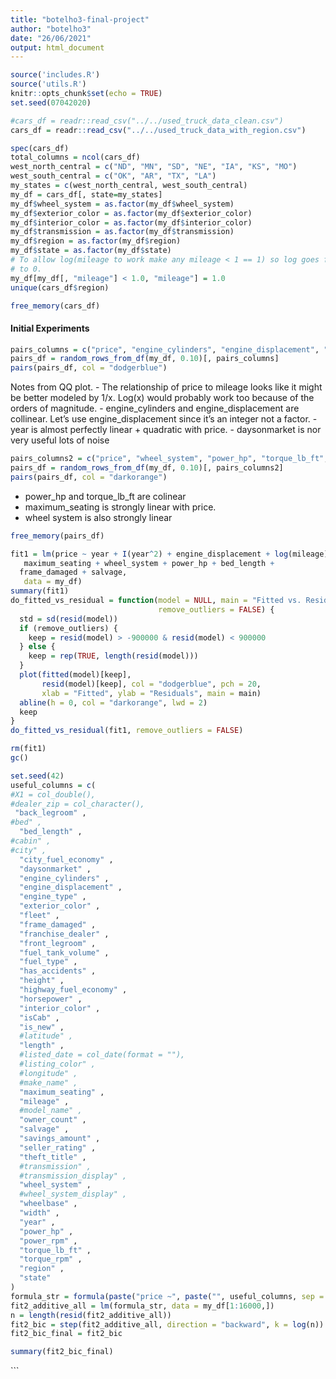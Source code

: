 ```yaml
---
title: "botelho3-final-project"
author: "botelho3"
date: "26/06/2021"
output: html_document
---
```


```r
source('includes.R')
source('utils.R')
knitr::opts_chunk$set(echo = TRUE)
set.seed(07042020)
```

```r
#cars_df = readr::read_csv("../../used_truck_data_clean.csv")
cars_df = readr::read_csv("../../used_truck_data_with_region.csv")
```

```r
spec(cars_df)
total_columns = ncol(cars_df)
west_north_central = c("ND", "MN", "SD", "NE", "IA", "KS", "MO")
west_south_central = c("OK", "AR", "TX", "LA")
my_states = c(west_north_central, west_south_central)
my_df = cars_df[, state=my_states]
my_df$wheel_system = as.factor(my_df$wheel_system)
my_df$exterior_color = as.factor(my_df$exterior_color)
my_df$interior_color = as.factor(my_df$interior_color)
my_df$transmission = as.factor(my_df$transmission)
my_df$region = as.factor(my_df$region)
my_df$state = as.factor(my_df$state)
# To allow log(mileage to work make any mileage < 1 == 1) so log goes from -Inf
# to 0.
my_df[my_df[, "mileage"] < 1.0, "mileage"] = 1.0
unique(cars_df$region)
```

```r
free_memory(cars_df)
```

#### Initial Experiments

```r
pairs_columns = c("price", "engine_cylinders", "engine_displacement", "mileage", "daysonmarket", "year", "listed_date")
pairs_df = random_rows_from_df(my_df, 0.10)[, pairs_columns]
pairs(pairs_df, col = "dodgerblue")
```

Notes from QQ plot. 
- The relationship of price to mileage looks like it might be better modeled by
1/x. Log(x) would probably work too because of the orders of magnitude.
- engine_cylinders and engine_displacement are collinear. Let's use
engine_displacement since it's an integer not a factor.
- year is almost perfectly linear + quadratic with price.
- daysonmarket is nor very useful lots of noise

```r
pairs_columns2 = c("price", "wheel_system", "power_hp", "torque_lb_ft", "maximum_seating")
pairs_df = random_rows_from_df(my_df, 0.10)[, pairs_columns2]
pairs(pairs_df, col = "darkorange")
```

- power_hp and torque_lb_ft are colinear
- maximum_seating is strongly linear with price.
- wheel system is also strongly linear 

```r
free_memory(pairs_df)
```


```r
fit1 = lm(price ~ year + I(year^2) + engine_displacement + log(mileage) +
   maximum_seating + wheel_system + power_hp + bed_length +
  frame_damaged + salvage,
   data = my_df)
summary(fit1)
do_fitted_vs_residual = function(model = NULL, main = "Fitted vs. Residuals",
                                 remove_outliers = FALSE) {
  std = sd(resid(model))
  if (remove_outliers) {
    keep = resid(model) > -900000 & resid(model) < 900000 
  } else {
    keep = rep(TRUE, length(resid(model)))
  }
  plot(fitted(model)[keep],
       resid(model)[keep], col = "dodgerblue", pch = 20,
       xlab = "Fitted", ylab = "Residuals", main = main)
  abline(h = 0, col = "darkorange", lwd = 2)
  keep
}
do_fitted_vs_residual(fit1, remove_outliers = FALSE)
```


```r
rm(fit1)
gc()
```




```r
set.seed(42)
useful_columns = c(
#X1 = col_double(),
#dealer_zip = col_character(),
 "back_legroom" ,
#bed" ,
  "bed_length" ,
#cabin" ,
#city" ,
  "city_fuel_economy" ,
  "daysonmarket" ,
  "engine_cylinders" ,
  "engine_displacement" ,
  "engine_type" ,
  "exterior_color" ,
  "fleet" ,
  "frame_damaged" ,
  "franchise_dealer" ,
  "front_legroom" ,
  "fuel_tank_volume" ,
  "fuel_type" ,
  "has_accidents" ,
  "height" ,
  "highway_fuel_economy" ,
  "horsepower" ,
  "interior_color" ,
  "isCab" ,
  "is_new" ,
  #latitude" ,
  "length" ,
  #listed_date = col_date(format = ""),
  #listing_color" ,
  #longitude" ,
  #make_name" ,
  "maximum_seating" ,
  "mileage" ,
  #model_name" ,
  "owner_count" ,
  "salvage" ,
  "savings_amount" ,
  "seller_rating" ,
  "theft_title" ,
  #transmission" ,
  #transmission_display" ,
  "wheel_system" ,
  #wheel_system_display" ,
  "wheelbase" ,
  "width" ,
  "year" ,
  "power_hp" ,
  "power_rpm" ,
  "torque_lb_ft" ,
  "torque_rpm" ,
  "region" ,
  "state"
)
formula_str = formula(paste("price ~", paste("", useful_columns, sep = " ", collapse = " +")))
fit2_additive_all = lm(formula_str, data = my_df[1:16000,])
n = length(resid(fit2_additive_all))
fit2_bic = step(fit2_additive_all, direction = "backward", k = log(n))
fit2_bic_final = fit2_bic
```

```r
summary(fit2_bic_final)
```














```













